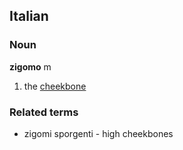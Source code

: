 ==Italian==
===Noun===
'''zigomo''' m
# the [[cheekbone]]
===Related terms===
* zigomi sporgenti - high cheekbones